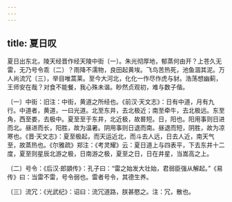```yaml
---
---
---
```

title: 夏日叹
---




夏日出东北，陵天经晋作经天陵中街〔一〕。朱光彻厚地，郁蒸何由开？上苍久无雷，无乃号令乖〔二〕？雨降不濡物，良田起黄埃。飞鸟苦热死，池鱼涸其泥。万人尚流冗〔三〕，举目唯蒿莱。至今大河北，化化一作尽作虎与豺。浩荡想幽蓟，王师安在哉？对食不能餐，我心殊未谐。眇然贞观初，难与数子偕。

〔一〕中街：旧注：中街，黄道之所经也。《前汉·天文志》：日有中道，月有九行。中道者，黄道，一曰光道。北至东井，去北极近；南至牵牛，去北极远。东至角，西至娄，去极中。夏至至于东井，北近极，故晷短。日，阳也。阳用事则日进而北。昼进而长，阳胜，故为温暑。阴用事则日退而南。昼退而短，阴胜，故为凉寒也。《晋·天文志》：夏至极起，而天运近北，而斗去人远，日去人近，南天气至，故蒸热也。《尔雅疏》郑注：《考灵耀》云：夏日道上与四表平，下去东井十二度，夏至则星辰北游之极，日南游之极，夏至之日，日在井星，当嵩高之上。

〔二〕号令：《后汉·郎顗传》：孔子曰：“雷之始发大壮始，君弱臣强从解起。”《易传》曰：当雷不雷，号令弱也。雷者号令，其德生养。

〔三〕流冗：《光武纪》：诏曰：流冗道路，朕甚愍之。注：冗，散也。